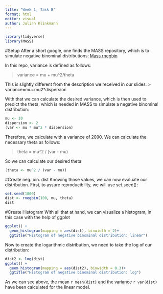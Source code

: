 ```yaml
---
title: "Week 1, Task B"
format: html
editor: visual
author: Julian Klinkmann
---
```


```r
library(tidyverse)
library(MASS)
```

#Setup 
After a short google, one finds the MASS repository, which is to simulate negative binominal distributions: [Mass rnegbin](https://stat.ethz.ch/R-manual/R-devel/library/MASS/html/rnegbin.html)

In this repo, variance is defined as follows:

> variance = mu + mu\^2/theta

This is slightly different from the description we received in our slides: \> variance=mu+mu2\*dispersion

With that we can calculate the desired variance, which is then used to predict the theta, which is needed in MASS to simulate a negative binominal distribution:

```r
mu <- 10 
dispersion <- 2
(var <- mu * mu^2 * dispersion)
```

Therefore, we calculate with a variance of 2000. We can calculate the necessary theta as follows:

> theta = mu\^2 / (var - mu)

So we can calculate our desired theta:

```r
(theta <- mu^2 / (var - mu))
```

#Create neg. bin. dist
Knowing those values, we can now evaluate our distribution. First, to assure reproducibility, we will use set.seed():

```r
set.seed(1000)
dist <- rnegbin(100, mu, theta)
dist
```
#Create Histogram
With all that at hand, we can visualize a histogram, in this case with the help of ggplot

```r
ggplot() +
  geom_histogram(mapping = aes(dist), binwidth = 2)+
  ggtitle("Histogram of negative binominal distribution: linear")
```
Now to create the logarithmic distribution, we need to take the log of our distribution:
```r
dist2 <- log(dist)
ggplot() +
  geom_histogram(mapping = aes(dist2), binwidth = 0.3)+
  ggtitle("Histogram of negative binominal distribution: log")
```
As we can see above, the mean `r mean(dist)` and the variance `r var(dist)` have been calculated for the linear model. 






